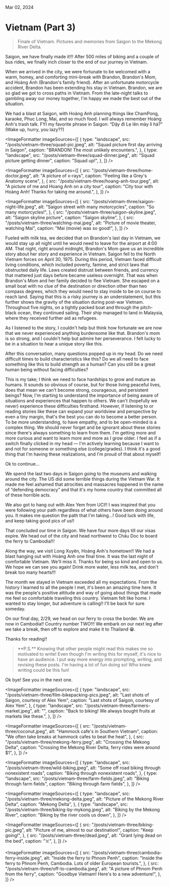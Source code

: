 
<IconLink href="/" text="Home" />

Mar 02, 2024

# Vietnam (Part 3)

<BlockQuote>
  Finale of Vietnam. Pictures and memories from Saigon to the Mekong River
  Delta.
</BlockQuote>

<HeroImage
  src="/posts/vietnam-three/film-bikepacking-pics.jpeg"
  alt="Saigon street film roll, courtesy of Alex Yem"
  caption="Saigon street film roll, courtesy of Alex Yem"
/>

Saigon, we have finally made it!!! After 500 miles of biking and a couple of bus rides, we finally inch closer to the end of our journey in Vietnam.

When we arrived in the city, we were fortunate to be welcomed with a warm, homey, and comforting mini-break with Brandon, Brandon's Mom, and Hoàng Anh (Brandon's family friend). After an unfortunate motorcycle accident, Brandon has been extending his stay in Vietnam. Brandon, we are so glad we got to cross paths in Vietnam. From the late-night talks to gambling away our money together, I'm happy we made the best out of the situation.

We had a blast at Saigon, with Hoàng Anh planning things like ChamPong, karaoke, Phuc Long, Mai, and so much food. I will always remember Hoàng Anh's trash talk. FYI my favorite phrase in Saigon: “Dậy đi Lẹ lên mày lì hả?” (Wake up, hurry, you lazy??)

<ImageFormatter
  imageSources={[
    {
      type: "landscape",
      src: "/posts/vietnam-three/squad-pic.jpeg",
      alt: "Squad picture first day arriving in Saigon",
      caption: "BRANDON! The most unlikely encounters.",
    },
    {
      type: "landscape",
      src: "/posts/vietnam-three/squad-dinner.jpeg",
      alt: "Squad picture getting dinner",
      caption: "Squad up!",
    },
  ]}
/>

<ImageFormatter
  imageSources={[
    {
      src: "/posts/vietnam-three/home-doctor.jpeg",
      alt: "A picture of x-rays",
      caption: "Feeling like a Grey's Anatomy scene",
    },
    {
      src: "/posts/vietnam-three/hoang-anh-tour.jpeg",
      alt: "A picture of me and Hoang Anh on a city tour",
      caption: "City tour with Hoàng Anh! Thanks for taking me around.",
    },
  ]}
/>

<ImageFormatter
  imageSources={[
    {
      src: "/posts/vietnam-three/saigon-night-life.jpeg",
      alt: "Saigon street with many motorcycles",
      caption: "So many motorcycles!",
    },
    {
      src: "/posts/vietnam-three/saigon-skyline.jpeg",
      alt: "Saigon skyline picture",
      caption: "Saigon skyline",
    },
    {
      src: "/posts/vietnam-three/watching-mai.jpeg",
      alt: "Picture of movie theater, watching Mai",
      caption: "Mai (movie) was so good!",
    },
  ]}
/>

Fueled with milk tea, we decided that on Brandon's last day in Vietnam, we would stay up all night until he would need to leave for the airport at 4:00 AM. That night, right around midnight, Brandon's Mom gave us an incredible story about her story and experience in Vietnam. Saigon fell to the North Vietnam forces on April 30, 1975. During this period, Vietnam faced difficult living conditions, which included poverty, famine, and strict laws that obstructed daily life. Laws created distrust between friends, and currency that mattered just days before became useless overnight. That was when Brandon's Mom and her family decided to flee Vietnam. She escaped on a small boat with no clue of the destination or direction other than two compass degrees, which they would need to stay inside to be on course to reach land. Saying that this is a risky journey is an understatement, but this further shows the gravity of the situation during post-war Vietnam. Throughout five nights, on a tightly packed boat and through the pitch-black ocean, they continued sailing. Their ship managed to land in Malaysia, where they received further aid as refugees.

As I listened to the story, I couldn't help but think how fortunate we are now that we never experienced anything burdensome like that. Brandon's mom is so strong, and I couldn't help but admire her perseverance. I felt lucky to be in a situation to hear a unique story like this.

After this conversation, many questions popped up in my head. Do we need difficult times to build characteristics like this? Do we all need to face something like this to build strength as a human? Can you still be a great human being without facing difficulties?

This is my take; I think we need to face hardships to grow and mature as humans. It sounds so obvious of course, but for those living peaceful lives, does that mean we can't become strong, courageous, and persistent beings? Now, I'm starting to understand the importance of being aware of situations and experiences that happen to others. We can't (hopefully we never) experience these difficulties firsthand. However, if listening to or reading stories like these can expand your worldview and perspective by even a tiny margin, that's the best you can do to become a better person. To be more understanding, to have empathy, and to be open-minded is a complex thing. We should never forget and be ignorant about these stories since there's always something to learn from them. I'm getting more and more curious and want to learn more and more as I grow older. I feel as if a switch finally clicked in my head — I'm actively learning because I want to and not for someone or something else (college/grades). I think it's a good thing that I'm having these realizations, and I'm proud of that about myself!

Ok to continue…

We spend the last two days in Saigon going to the museums and walking around the city. The US did some terrible things during the Vietnam War. It made me feel ashamed that atrocities and massacres happened in the name of “defending democracy” and that it's my home country that committed all of these horrible acts.

We also got to hang out with Alex Yem from UCI!! I was inspired that you were following your path regardless of what others have been doing around you. It makes me question the path that I'm taking…! Good luck with life, and keep taking good pics of us!!

That concluded our time in Saigon. We have four more days till our visas expire. We head out of the city and head northwest to Cháu Doc to board the ferry to Cambodia!!!

Along the way, we visit Long Xuyên, Hoàng Anh's hometown!! We had a blast hanging out with Hoàng Anh one final time. It was the last night of comfortable Vietnam. We'll miss it. Thanks for being so kind and open to us. We hope we can see you again! Drink more water, less milk tea, and don't break too many hearts!!!

The month we stayed in Vietnam exceeded all my expectations. From the history I learned to all the people I met, it's been an amazing time here. It was the people's positive attitude and way of going about things that made me feel so comfortable traveling this country. Vietnam felt like home. I wanted to stay longer, but adventure is calling!! I'll be back for sure someday.

On our final day, 2/29, we head on our ferry to cross the border. We are now in Cambodia!! Country number TWO!!! We embark on our next leg after we take a break, then off to explore and make it to Thailand 😁.

Thanks for reading!!

<BlockQuote>
  **P.S.** Knowing that other people might read this makes me so motivated to
  write! Even though I'm writing this for myself, it's nice to have an audience.
  I put way more energy into prompting, writing, and revising these posts. I'm
  having a lot of fun doing so! Who knew writing could be this fun!
</BlockQuote>

Ok bye! See you in the next one.

<ImageFormatter
  imageSources={[
    {
      type: "landscape",
      src: "/posts/vietnam-three/film-bikepacking-pics.jpeg",
      alt: "Last shots of Saigon, courtesy of Alex Yem",
      caption: "Last shots of Saigon, courtesy of Alex Yem",
    },
    {
      type: "landscape",
      src: "/posts/vietnam-three/farmers-market.jpeg",
      alt: "",
      caption: "Back to biking! We always bought fruits at markets like these.",
    },
  ]}
/>

<ImageFormatter
  imageSources={[
    {
      src: "/posts/vietnam-three/coconut.jpeg",
      alt: "Hammock cafe's in Southern Vietnam",
      caption: "We often take breaks at hammock cafes to beat the heat",
    },
    {
      src: "/posts/vietnam-three/mekong-ferry.jpeg",
      alt: "Crossing the Mekong Delta",
      caption: "Crossing the Mekong River Delta, ferry rides were around $1",
    },
  ]}
/>

<ImageFormatter
  imageSources={[
    {
      type: "landscape",
      src: "/posts/vietnam-three/wild-biking.jpeg",
      alt: "Some off road biking through nonexistent roads",
      caption: "Biking through nonexistent roads",
    },
    {
      type: "landscape",
      src: "/posts/vietnam-three/farm-fields.jpeg",
      alt: "Biking through farm fields",
      caption: "Biking through farm fields",
    },
  ]}
/>

<ImageFormatter
  imageSources={[
    {
      type: "landscape",
      src: "/posts/vietnam-three/mekong-delta.jpeg",
      alt: "Picture of the Mekong River Delta",
      caption: "Mekong Delta",
    },
    {
      type: "landscape",
      src: "/posts/vietnam-three/biking-by-mykong.jpeg",
      alt: "Biking by the Mekong River",
      caption: "Biking by the river cools us down",
    },
  ]}
/>

<ImageFormatter
  imageSources={[
    {
      src: "/posts/vietnam-three/biking-pic.jpeg",
      alt: "Picture of me, almost to our destination!",
      caption: "Keep going!",
    },
    {
      src: "/posts/vietnam-three/dead.jpeg",
      alt: "Grant lying dead on the bed",
      caption: "☠️",
    },
  ]}
/>

<ImageFormatter
  imageSources={[
    {
      src: "/posts/vietnam-three/cambodia-ferry-inside.jpeg",
      alt: "Inside the ferry to Phnom Penh",
      caption:
        "Inside the ferry to Phnom Penh, Cambodia. Lots of older European tourists.",
    },
    {
      src: "/posts/vietnam-three/off-to-cambodia.jpeg",
      alt: "A picture of Phnom Penh from the ferry",
      caption: "Goodbye Vietnam! Here's to a new adventure!",
    },
  ]}
/>
